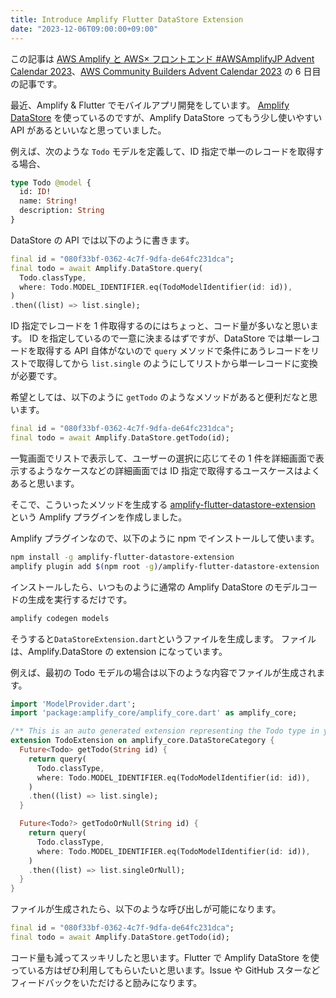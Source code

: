 ```yaml
---
title: Introduce Amplify Flutter DataStore Extension
date: "2023-12-06T09:00:00+09:00"
---
```


この記事は [AWS Amplify と AWS× フロントエンド #AWSAmplifyJP Advent Calendar 2023](https://qiita.com/advent-calendar/2023/amplify)、[AWS Community Builders Advent Calendar 2023](https://qiita.com/advent-calendar/2023/aws-community-builders) の 6 日目の記事です。

最近、Amplify & Flutter でモバイルアプリ開発をしています。
[Amplify DataStore](https://docs.amplify.aws/flutter/build-a-backend/more-features/datastore/) を使っているのですが、Amplify DataStore ってもう少し使いやすい API があるといいなと思っていました。

例えば、次のような `Todo` モデルを定義して、ID 指定で単一のレコードを取得する場合、

```graphql
type Todo @model {
  id: ID!
  name: String!
  description: String
}
```

DataStore の API では以下のように書きます。

```dart
final id = "080f33bf-0362-4c7f-9dfa-de64fc231dca";
final todo = await Amplify.DataStore.query(
  Todo.classType,
  where: Todo.MODEL_IDENTIFIER.eq(TodoModelIdentifier(id: id)),
)
.then((list) => list.single);
```

ID 指定でレコードを 1 件取得するのにはちょっと、コード量が多いなと思います。
ID を指定しているので一意に決まるはずですが、DataStore では単一レコードを取得する API 自体がないので `query` メソッドで条件にあうレコードをリストで取得してから `list.single` のようにしてリストから単一レコードに変換が必要です。

希望としては、以下のように `getTodo` のようなメソッドがあると便利だなと思います。

```dart
final id = "080f33bf-0362-4c7f-9dfa-de64fc231dca";
final todo = await Amplify.DataStore.getTodo(id);
```

一覧画面でリストで表示して、ユーザーの選択に応じてその 1 件を詳細画面で表示するようなケースなどの詳細画面では ID 指定で取得するユースケースはよくあると思います。

そこで、こういったメソッドを生成する [amplify-flutter-datastore-extension](https://github.com/fossamagna/amplify-flutter-datastore-extension) という Amplify プラグインを作成しました。

Amplify プラグインなので、以下のように npm でインストールして使います。

```sh
npm install -g amplify-flutter-datastore-extension
amplify plugin add $(npm root -g)/amplify-flutter-datastore-extension
```

インストールしたら、いつものように通常の Amplify DataStore のモデルコードの生成を実行するだけです。

```sh
amplify codegen models
```

そうすると`DataStoreExtension.dart`というファイルを生成します。
ファイルは、Amplify.DataStore の extension になっています。

例えば、最初の Todo モデルの場合は以下のような内容でファイルが生成されます。

```dart
import 'ModelProvider.dart';
import 'package:amplify_core/amplify_core.dart' as amplify_core;

/** This is an auto generated extension representing the Todo type in your schema. */
extension TodoExtension on amplify_core.DataStoreCategory {
  Future<Todo> getTodo(String id) {
    return query(
      Todo.classType,
      where: Todo.MODEL_IDENTIFIER.eq(TodoModelIdentifier(id: id)),
    )
    .then((list) => list.single);
  }

  Future<Todo?> getTodoOrNull(String id) {
    return query(
      Todo.classType,
      where: Todo.MODEL_IDENTIFIER.eq(TodoModelIdentifier(id: id)),
    )
    .then((list) => list.singleOrNull);
  }
}
```

ファイルが生成されたら、以下のような呼び出しが可能になります。

```dart
final id = "080f33bf-0362-4c7f-9dfa-de64fc231dca";
final todo = await Amplify.DataStore.getTodo(id);
```

コード量も減ってスッキリしたと思います。Flutter で Amplify DataStore を使っている方はぜひ利用してもらいたいと思います。Issue や GitHub スターなどフィードバックをいただけると励みになります。
